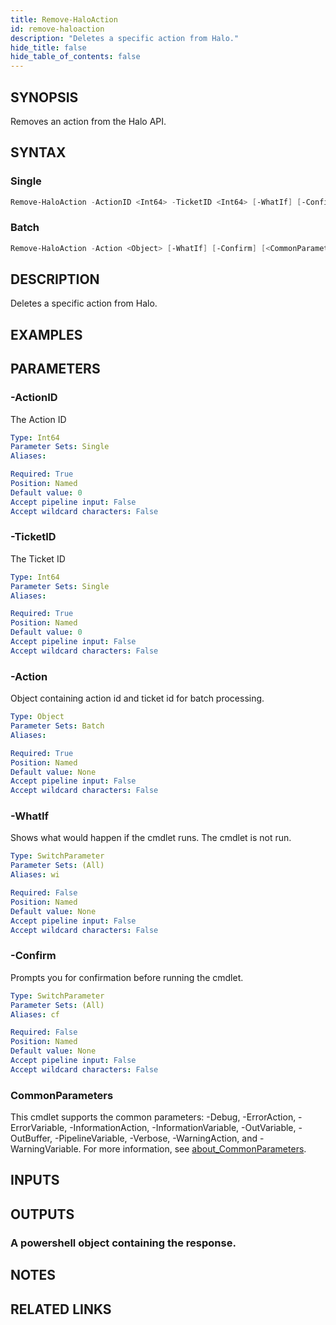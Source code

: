```yaml
---
title: Remove-HaloAction
id: remove-haloaction
description: "Deletes a specific action from Halo."
hide_title: false
hide_table_of_contents: false
---
```


## SYNOPSIS

Removes an action from the Halo API.

## SYNTAX

### Single

```powershell
Remove-HaloAction -ActionID <Int64> -TicketID <Int64> [-WhatIf] [-Confirm] [<CommonParameters>]
```

### Batch

```powershell
Remove-HaloAction -Action <Object> [-WhatIf] [-Confirm] [<CommonParameters>]
```

## DESCRIPTION

Deletes a specific action from Halo.

## EXAMPLES

## PARAMETERS

### -ActionID

The Action ID

```yaml
Type: Int64
Parameter Sets: Single
Aliases:

Required: True
Position: Named
Default value: 0
Accept pipeline input: False
Accept wildcard characters: False
```

### -TicketID

The Ticket ID

```yaml
Type: Int64
Parameter Sets: Single
Aliases:

Required: True
Position: Named
Default value: 0
Accept pipeline input: False
Accept wildcard characters: False
```

### -Action

Object containing action id and ticket id for batch processing.

```yaml
Type: Object
Parameter Sets: Batch
Aliases:

Required: True
Position: Named
Default value: None
Accept pipeline input: False
Accept wildcard characters: False
```

### -WhatIf

Shows what would happen if the cmdlet runs.
The cmdlet is not run.

```yaml
Type: SwitchParameter
Parameter Sets: (All)
Aliases: wi

Required: False
Position: Named
Default value: None
Accept pipeline input: False
Accept wildcard characters: False
```

### -Confirm

Prompts you for confirmation before running the cmdlet.

```yaml
Type: SwitchParameter
Parameter Sets: (All)
Aliases: cf

Required: False
Position: Named
Default value: None
Accept pipeline input: False
Accept wildcard characters: False
```

### CommonParameters

This cmdlet supports the common parameters: -Debug, -ErrorAction, -ErrorVariable, -InformationAction, -InformationVariable, -OutVariable, -OutBuffer, -PipelineVariable, -Verbose, -WarningAction, and -WarningVariable. For more information, see [about_CommonParameters](http://go.microsoft.com/fwlink/?LinkID=113216).

## INPUTS

## OUTPUTS

### A powershell object containing the response.

## NOTES

## RELATED LINKS
